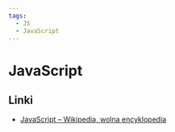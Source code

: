 ```yaml
---
tags:
  - JS
  - JavaScript
---
```


# JavaScript

## Linki

- [JavaScript – Wikipedia, wolna encyklopedia](https://pl.wikipedia.org/wiki/JavaScript)
